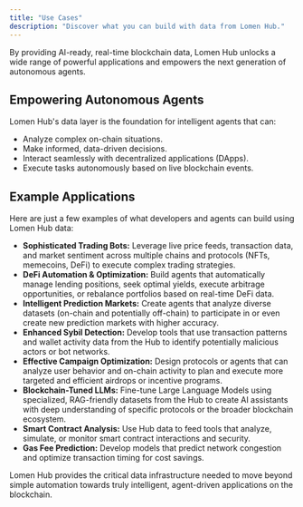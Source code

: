 ```yaml
---
title: "Use Cases"
description: "Discover what you can build with data from Lomen Hub."
---
```


By providing AI-ready, real-time blockchain data, Lomen Hub unlocks a wide range of powerful applications and empowers the next generation of autonomous agents.

## Empowering Autonomous Agents

Lomen Hub's data layer is the foundation for intelligent agents that can:

- Analyze complex on-chain situations.
- Make informed, data-driven decisions.
- Interact seamlessly with decentralized applications (DApps).
- Execute tasks autonomously based on live blockchain events.

## Example Applications

Here are just a few examples of what developers and agents can build using Lomen Hub data:

- **Sophisticated Trading Bots:** Leverage live price feeds, transaction data, and market sentiment across multiple chains and protocols (NFTs, memecoins, DeFi) to execute complex trading strategies.
- **DeFi Automation & Optimization:** Build agents that automatically manage lending positions, seek optimal yields, execute arbitrage opportunities, or rebalance portfolios based on real-time DeFi data.
- **Intelligent Prediction Markets:** Create agents that analyze diverse datasets (on-chain and potentially off-chain) to participate in or even create new prediction markets with higher accuracy.
- **Enhanced Sybil Detection:** Develop tools that use transaction patterns and wallet activity data from the Hub to identify potentially malicious actors or bot networks.
- **Effective Campaign Optimization:** Design protocols or agents that can analyze user behavior and on-chain activity to plan and execute more targeted and efficient airdrops or incentive programs.
- **Blockchain-Tuned LLMs:** Fine-tune Large Language Models using specialized, RAG-friendly datasets from the Hub to create AI assistants with deep understanding of specific protocols or the broader blockchain ecosystem.
- **Smart Contract Analysis:** Use Hub data to feed tools that analyze, simulate, or monitor smart contract interactions and security.
- **Gas Fee Prediction:** Develop models that predict network congestion and optimize transaction timing for cost savings.

Lomen Hub provides the critical data infrastructure needed to move beyond simple automation towards truly intelligent, agent-driven applications on the blockchain.
